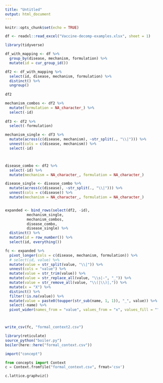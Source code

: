 ```yaml
---
title: "Untitled"
output: html_document
---
```


```r
knitr::opts_chunk$set(echo = TRUE)
```


```r
df <- readxl::read_excel("Vaccine-decomp-examples.xlsx", sheet = 1)

library(tidyverse)

df_with_mapping <- df %>% 
  group_by(disease, mechanism, formulation) %>% 
  mutate(id = cur_group_id())

df2 <- df_with_mapping %>% 
  select(id, disease, mechanism, formulation) %>% 
  distinct() %>% 
  ungroup()
  
df2
```
```r
mechanism_combos <- df2 %>% 
  mutate(formulation = NA_character_) %>% 
  select(-id)
  
df3 <- df2 %>% 
  select(-formulation) 

mechanism_single <- df3 %>% 
  mutate(across(c(disease, mechanism), ~str_split(., "\\|"))) %>% 
  unnest(cols = c(disease, mechanism)) %>% 
  select(-id)



disease_combo <- df2 %>% 
  select(-id) %>% 
  mutate(mechanism = NA_character_, formulation = NA_character_)

disease_single <- disease_combo %>% 
  mutate(across(c(disease), ~str_split(., "\\|"))) %>% 
  unnest(cols = c(disease)) %>% 
  mutate(mechanism = NA_character_, formulation = NA_character_)


expanded <- bind_rows(select(df2, -id),
          mechanism_single, 
          mechanism_combos,
          disease_combo,
          disease_single) %>% 
  distinct() %>% 
  mutate(id = row_number()) %>% 
  select(id, everything())

```


```r
fc <- expanded %>% 
  pivot_longer(cols = c(disease, mechanism, formulation)) %>% 
  # select(id, value) %>% 
  mutate(value = str_split(value, "\\|")) %>% 
  unnest(cols = "value") %>% 
  mutate(value = str_trim(value)) %>% 
  mutate(value = str_replace_all(value, "\\s|-", "_")) %>% 
  mutate(value = str_remove_all(value, "\\(|\\)|,")) %>% 
  mutate(x = "X") %>% 
  distinct() %>% 
  filter(!is.na(value)) %>% 
  mutate(value = paste0(toupper(str_sub(name, 1, 1)), "_", value)) %>% 
  select(-name) %>% 
  pivot_wider(names_from = "value", values_from = "x", values_fill = "")



write_csv(fc, "formal_context2.csv")
```


```r
library(reticulate)
source_python("boiler.py")
boiler(here::here("formal_context.csv"))
```

```r
import("concept")
```



```python
from concepts import Context
c = Context.fromfile("formal_context.csv", frmat='csv')
```

```python
c.lattice.graphviz()
```

